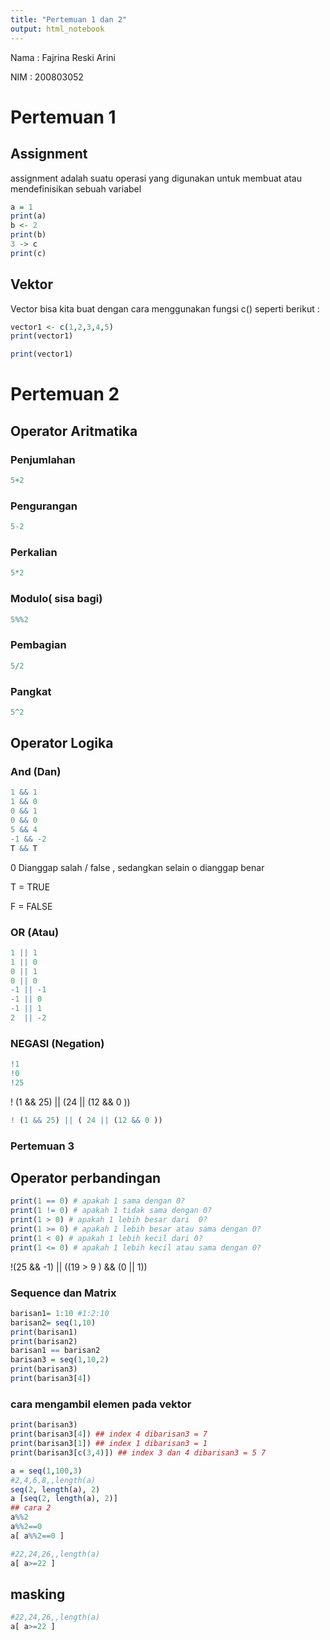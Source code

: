 ---
title: "Pertemuan 1 dan 2"
output: html_notebook
---

Nama : Fajrina Reski Arini

NIM : 200803052

# Pertemuan 1

## Assignment

assignment adalah suatu operasi yang digunakan untuk membuat atau mendefinisikan sebuah variabel

```{r}
a = 1
print(a)
b <- 2
print(b)
3 -> c
print(c)
```

## Vektor

Vector bisa kita buat dengan cara menggunakan fungsi c() seperti berikut :

```{r}
vector1 <- c(1,2,3,4,5)
print(vector1)
```

```{r}
print(vector1)
```

# Pertemuan 2

## Operator Aritmatika

### Penjumlahan

```{r}
5+2
```

### Pengurangan

```{r}
5-2
```

### Perkalian

```{r}
5*2
```

### Modulo( sisa bagi)

```{r}
5%%2
```

### Pembagian

```{r}
5/2
```

### Pangkat

```{r}
5^2
```

## Operator Logika

### And (Dan)

```{r}
1 && 1
1 && 0
0 && 1
0 && 0
5 && 4
-1 && -2
T && T
```

0 Dianggap salah / false , sedangkan selain o dianggap benar

T = TRUE

F = FALSE

### OR (Atau)

```{r}
1 || 1
1 || 0
0 || 1
0 || 0
-1 || -1
-1 || 0
-1 || 1
2  || -2
```

### NEGASI (Negation)

```{r}
!1
!0
!25
```

! (1 && 25) \|\| (24 \|\| (12 && 0 ))

```{r}
! (1 && 25) || ( 24 || (12 && 0 ))
```

### Pertemuan 3

## Operator perbandingan

```{r}
print(1 == 0) # apakah 1 sama dengan 0?
print(1 != 0) # apakah 1 tidak sama dengan 0?
print(1 > 0) # apakah 1 lebih besar dari  0?
print(1 >= 0) # apakah 1 lebih besar atau sama dengan 0?
print(1 < 0) # apakah 1 lebih kecil dari 0?
print(1 <= 0) # apakah 1 lebih kecil atau sama dengan 0?
```

!(25 && -1) || ((19 > 9 ) && (0 || 1))


### Sequence dan Matrix

```{r}
barisan1= 1:10 #1:2:10
barisan2= seq(1,10)
print(barisan1)
print(barisan2)
barisan1 == barisan2
barisan3 = seq(1,10,2)
print(barisan3)
print(barisan3[4])

```
### cara mengambil elemen pada vektor
```{r}
print(barisan3)
print(barisan3[4]) ## index 4 dibarisan3 = 7
print(barisan3[1]) ## index 1 dibarisan3 = 1
print(barisan3[c(3,4)]) ## index 3 dan 4 dibarisan3 = 5 7
```
```{r}
a = seq(1,100,3)
#2,4,6,8,,length(a)
seq(2, length(a), 2)
a [seq(2, length(a), 2)]
## cara 2
a%%2
a%%2==0
a[ a%%2==0 ]

#22,24,26,,length(a)
a[ a>=22 ]

```
## masking
```{r}
#22,24,26,,length(a)
a[ a>=22 ]
```

